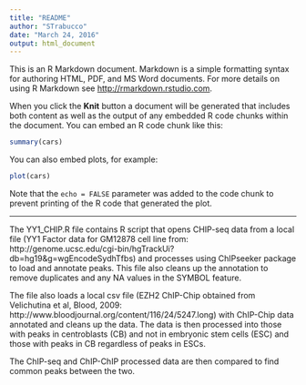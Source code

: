 ```yaml
---
title: "README"
author: "STrabucco"
date: "March 24, 2016"
output: html_document
---
```


This is an R Markdown document. Markdown is a simple formatting syntax for authoring HTML, PDF, and MS Word documents. For more details on using R Markdown see <http://rmarkdown.rstudio.com>.

When you click the **Knit** button a document will be generated that includes both content as well as the output of any embedded R code chunks within the document. You can embed an R code chunk like this:

```r
summary(cars)
```

You can also embed plots, for example:

```r
plot(cars)
```

Note that the `echo = FALSE` parameter was added to the code chunk to prevent printing of the R code that generated the plot.

---
The YY1_CHIP.R file contains R script that opens CHIP-seq data from a local file (YY1 Factor data for GM12878 cell line from: http://genome.ucsc.edu/cgi-bin/hgTrackUi?db=hg19&g=wgEncodeSydhTfbs) and processes using ChIPseeker package to load and annotate peaks. This file also cleans up the annotation to remove duplicates and any NA values in the SYMBOL feature.

The file also loads a local csv file (EZH2 ChIP-Chip obtained from Velichutina et al, Blood, 2009: http://www.bloodjournal.org/content/116/24/5247.long) with ChIP-Chip data annotated and cleans up the data. The data is then processed into those with peaks in centroblasts (CB) and not in embryonic stem cells (ESC) and those with peaks in CB regardless of peaks in ESCs. 

The ChIP-seq and ChIP-ChIP processed data are then compared to find common peaks between the two.
